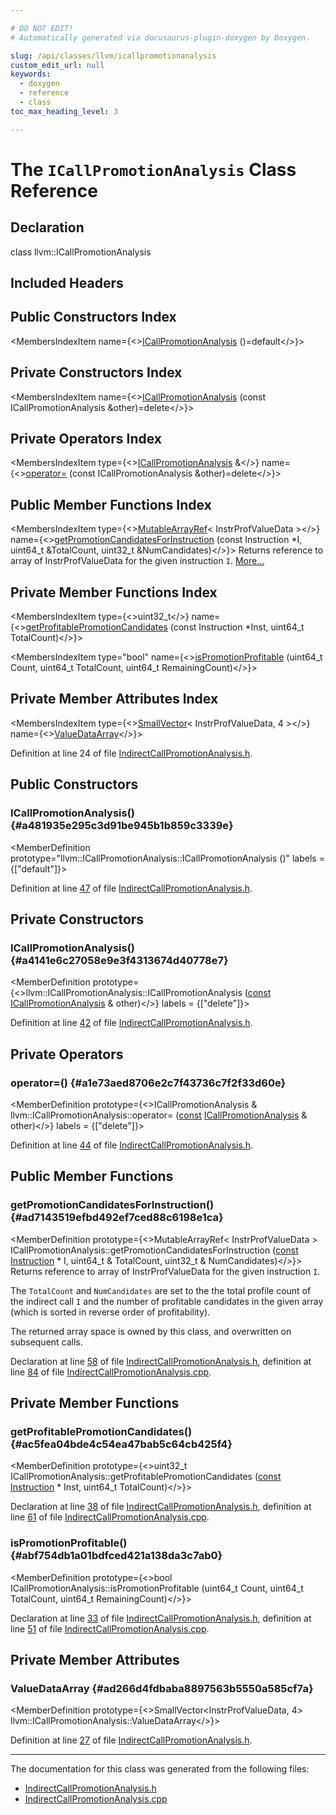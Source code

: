 ```yaml
---

# DO NOT EDIT!
# Automatically generated via docusaurus-plugin-doxygen by Doxygen.

slug: /api/classes/llvm/icallpromotionanalysis
custom_edit_url: null
keywords:
  - doxygen
  - reference
  - class
toc_max_heading_level: 3

---
```





# The `ICallPromotionAnalysis` Class Reference

<DoxygenPage pluginConfig={pluginConfig}>



## Declaration

<CodeBlock>class llvm::ICallPromotionAnalysis</CodeBlock>

## Included Headers

<IncludesList>
<IncludesListItem
  filePath="llvm/Analysis/IndirectCallPromotionAnalysis.h"
  permalink="/docs/api/files/include/include/llvm/include/llvm/analysis/indirectcallpromotionanalysis-h"
  isLocal="true" />
</IncludesList>

## Public Constructors Index

<MembersIndex>

<MembersIndexItem
  name={<><a href="#a481935e295c3d91be945b1b859c3339e">ICallPromotionAnalysis</a> ()=default</>}>
</MembersIndexItem>

</MembersIndex>

## Private Constructors Index

<MembersIndex>

<MembersIndexItem
  name={<><a href="#a4141e6c27058e9e3f4313674d40778e7">ICallPromotionAnalysis</a> (const ICallPromotionAnalysis &amp;other)=delete</>}>
</MembersIndexItem>

</MembersIndex>

## Private Operators Index

<MembersIndex>

<MembersIndexItem
  type={<><a href="/docs/api/classes/llvm/icallpromotionanalysis">ICallPromotionAnalysis</a> &amp;</>}
  name={<><a href="#a1e73aed8706e2c7f43736c7f2f33d60e">operator=</a> (const ICallPromotionAnalysis &amp;other)=delete</>}>
</MembersIndexItem>

</MembersIndex>

## Public Member Functions Index

<MembersIndex>

<MembersIndexItem
  type={<><a href="/docs/api/classes/llvm/mutablearrayref">MutableArrayRef</a>&lt; InstrProfValueData &gt;</>}
  name={<><a href="#ad7143519efbd492ef7ced88c6198e1ca">getPromotionCandidatesForInstruction</a> (const Instruction &#42;I, uint64&#95;t &amp;TotalCount, uint32&#95;t &amp;NumCandidates)</>}>
Returns reference to array of InstrProfValueData for the given instruction <code>I</code>. <a href="#ad7143519efbd492ef7ced88c6198e1ca">More...</a>
</MembersIndexItem>

</MembersIndex>

## Private Member Functions Index

<MembersIndex>

<MembersIndexItem
  type={<>uint32&#95;t</>}
  name={<><a href="#ac5fea04bde4c54ea47bab5c64cb425f4">getProfitablePromotionCandidates</a> (const Instruction &#42;Inst, uint64&#95;t TotalCount)</>}>
</MembersIndexItem>

<MembersIndexItem
  type="bool"
  name={<><a href="#abf754db1a01bdfced421a138da3c7ab0">isPromotionProfitable</a> (uint64&#95;t Count, uint64&#95;t TotalCount, uint64&#95;t RemainingCount)</>}>
</MembersIndexItem>

</MembersIndex>

## Private Member Attributes Index

<MembersIndex>

<MembersIndexItem
  type={<><a href="/docs/api/classes/llvm/smallvector">SmallVector</a>&lt; InstrProfValueData, 4 &gt;</>}
  name={<><a href="#ad266d4fdbaba8897563b5550a585cf7a">ValueDataArray</a></>}>
</MembersIndexItem>

</MembersIndex>


Definition at line 24 of file <a href="/docs/api/files/include/include/llvm/include/llvm/analysis/indirectcallpromotionanalysis-h">IndirectCallPromotionAnalysis.h</a>.

<SectionDefinition>

## Public Constructors

### ICallPromotionAnalysis() {#a481935e295c3d91be945b1b859c3339e}

<MemberDefinition
  prototype="llvm::ICallPromotionAnalysis::ICallPromotionAnalysis ()"
  labels = {["default"]}>

Definition at line <a href="/docs/api/files/include/include/llvm/include/llvm/analysis/indirectcallpromotionanalysis-h/#l00047">47</a> of file <a href="/docs/api/files/include/include/llvm/include/llvm/analysis/indirectcallpromotionanalysis-h">IndirectCallPromotionAnalysis.h</a>.
</MemberDefinition>

</SectionDefinition>

<SectionDefinition>

## Private Constructors

### ICallPromotionAnalysis() {#a4141e6c27058e9e3f4313674d40778e7}

<MemberDefinition
  prototype={<>llvm::ICallPromotionAnalysis::ICallPromotionAnalysis (<a href="/docs/api/files/lib/lib/target/lib/target/aarch64/aarch64promoteconstant-cpp/#a90f8350fecae261c25be85d38b451bff">const</a> <a href="/docs/api/classes/llvm/icallpromotionanalysis">ICallPromotionAnalysis</a> &amp; other)</>}
  labels = {["delete"]}>

Definition at line <a href="/docs/api/files/include/include/llvm/include/llvm/analysis/indirectcallpromotionanalysis-h/#l00042">42</a> of file <a href="/docs/api/files/include/include/llvm/include/llvm/analysis/indirectcallpromotionanalysis-h">IndirectCallPromotionAnalysis.h</a>.
</MemberDefinition>

</SectionDefinition>

<SectionDefinition>

## Private Operators

### operator=() {#a1e73aed8706e2c7f43736c7f2f33d60e}

<MemberDefinition
  prototype={<>ICallPromotionAnalysis &amp; llvm::ICallPromotionAnalysis::operator= (<a href="/docs/api/files/lib/lib/target/lib/target/aarch64/aarch64promoteconstant-cpp/#a90f8350fecae261c25be85d38b451bff">const</a> <a href="/docs/api/classes/llvm/icallpromotionanalysis">ICallPromotionAnalysis</a> &amp; other)</>}
  labels = {["delete"]}>

Definition at line <a href="/docs/api/files/include/include/llvm/include/llvm/analysis/indirectcallpromotionanalysis-h/#l00044">44</a> of file <a href="/docs/api/files/include/include/llvm/include/llvm/analysis/indirectcallpromotionanalysis-h">IndirectCallPromotionAnalysis.h</a>.
</MemberDefinition>

</SectionDefinition>

<SectionDefinition>

## Public Member Functions

### getPromotionCandidatesForInstruction() {#ad7143519efbd492ef7ced88c6198e1ca}

<MemberDefinition
  prototype={<>MutableArrayRef&lt; InstrProfValueData &gt; ICallPromotionAnalysis::getPromotionCandidatesForInstruction (<a href="/docs/api/files/lib/lib/target/lib/target/aarch64/aarch64promoteconstant-cpp/#a90f8350fecae261c25be85d38b451bff">const</a> <a href="/docs/api/classes/llvm/instruction">Instruction</a> &#42; I, uint64&#95;t &amp; TotalCount, uint32&#95;t &amp; NumCandidates)</>}>
Returns reference to array of InstrProfValueData for the given instruction <code>I</code>.

The <code>TotalCount</code> and <code>NumCandidates</code> are set to the the total profile count of the indirect call <code>I</code> and the number of profitable candidates in the given array (which is sorted in reverse order of profitability).

The returned array space is owned by this class, and overwritten on subsequent calls.

Declaration at line <a href="/docs/api/files/include/include/llvm/include/llvm/analysis/indirectcallpromotionanalysis-h/#l00058">58</a> of file <a href="/docs/api/files/include/include/llvm/include/llvm/analysis/indirectcallpromotionanalysis-h">IndirectCallPromotionAnalysis.h</a>, definition at line <a href="/docs/api/files/lib/lib/analysis/indirectcallpromotionanalysis-cpp/#l00084">84</a> of file <a href="/docs/api/files/lib/lib/analysis/indirectcallpromotionanalysis-cpp">IndirectCallPromotionAnalysis.cpp</a>.
</MemberDefinition>

</SectionDefinition>

<SectionDefinition>

## Private Member Functions

### getProfitablePromotionCandidates() {#ac5fea04bde4c54ea47bab5c64cb425f4}

<MemberDefinition
  prototype={<>uint32&#95;t ICallPromotionAnalysis::getProfitablePromotionCandidates (<a href="/docs/api/files/lib/lib/target/lib/target/aarch64/aarch64promoteconstant-cpp/#a90f8350fecae261c25be85d38b451bff">const</a> <a href="/docs/api/classes/llvm/instruction">Instruction</a> &#42; Inst, uint64&#95;t TotalCount)</>}>

Declaration at line <a href="/docs/api/files/include/include/llvm/include/llvm/analysis/indirectcallpromotionanalysis-h/#l00038">38</a> of file <a href="/docs/api/files/include/include/llvm/include/llvm/analysis/indirectcallpromotionanalysis-h">IndirectCallPromotionAnalysis.h</a>, definition at line <a href="/docs/api/files/lib/lib/analysis/indirectcallpromotionanalysis-cpp/#l00061">61</a> of file <a href="/docs/api/files/lib/lib/analysis/indirectcallpromotionanalysis-cpp">IndirectCallPromotionAnalysis.cpp</a>.
</MemberDefinition>

### isPromotionProfitable() {#abf754db1a01bdfced421a138da3c7ab0}

<MemberDefinition
  prototype={<>bool ICallPromotionAnalysis::isPromotionProfitable (uint64&#95;t Count, uint64&#95;t TotalCount, uint64&#95;t RemainingCount)</>}>

Declaration at line <a href="/docs/api/files/include/include/llvm/include/llvm/analysis/indirectcallpromotionanalysis-h/#l00033">33</a> of file <a href="/docs/api/files/include/include/llvm/include/llvm/analysis/indirectcallpromotionanalysis-h">IndirectCallPromotionAnalysis.h</a>, definition at line <a href="/docs/api/files/lib/lib/analysis/indirectcallpromotionanalysis-cpp/#l00051">51</a> of file <a href="/docs/api/files/lib/lib/analysis/indirectcallpromotionanalysis-cpp">IndirectCallPromotionAnalysis.cpp</a>.
</MemberDefinition>

</SectionDefinition>

<SectionDefinition>

## Private Member Attributes

### ValueDataArray {#ad266d4fdbaba8897563b5550a585cf7a}

<MemberDefinition
  prototype={<>SmallVector&lt;InstrProfValueData, 4&gt; llvm::ICallPromotionAnalysis::ValueDataArray</>}>

Definition at line <a href="/docs/api/files/include/include/llvm/include/llvm/analysis/indirectcallpromotionanalysis-h/#l00027">27</a> of file <a href="/docs/api/files/include/include/llvm/include/llvm/analysis/indirectcallpromotionanalysis-h">IndirectCallPromotionAnalysis.h</a>.
</MemberDefinition>

</SectionDefinition>

<hr/>

The documentation for this class was generated from the following files:

<ul>
<li><a href="/docs/api/files/include/include/llvm/include/llvm/analysis/indirectcallpromotionanalysis-h">IndirectCallPromotionAnalysis.h</a></li>
<li><a href="/docs/api/files/lib/lib/analysis/indirectcallpromotionanalysis-cpp">IndirectCallPromotionAnalysis.cpp</a></li>
</ul>

</DoxygenPage>
